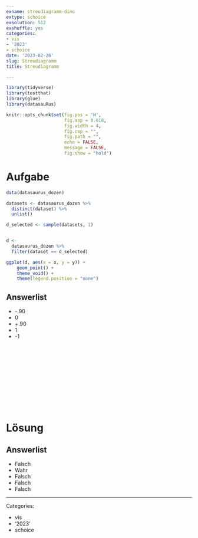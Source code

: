 ```yaml
---
exname: streudiagramm-dino
extype: schoice
exsolution: 512
exshuffle: yes
categories:
- vis
- '2023'
- schoice
date: '2023-02-26'
slug: Streudiagramm
title: Streudiagramm

---
```





```r
library(tidyverse)
library(testthat)
library(glue)
library(datasauRus)
```


```r
knitr::opts_chunk$set(fig.pos = 'H',
                      fig.asp = 0.618,
                      fig.width = 4,
                      fig.cap = "", 
                      fig.path = "",
                      echo = FALSE,
                      message = FALSE,
                      fig.show = "hold")
```






# Aufgabe




```r
data(datasaurus_dozen)

datasets <- datasaurus_dozen %>% 
  distinct(dataset) %>% 
  unlist()

d_selected <- sample(datasets, 1)


d <- 
  datasaurus_dozen %>% 
  filter(dataset == d_selected)

ggplot(d, aes(x = x, y = y)) +
    geom_point() +
    theme_void() +
    theme(legend.position = "none")
```



Answerlist
----------
* -.90 
* 0
* +.90
* 1
* -1



</br>
</br>
</br>
</br>
</br>
</br>
</br>
</br>
</br>
</br>

# Lösung


Answerlist
----------

* Falsch
* Wahr
* Falsch
* Falsch
* Falsch





---

Categories: 

- vis
- '2023'
- schoice


